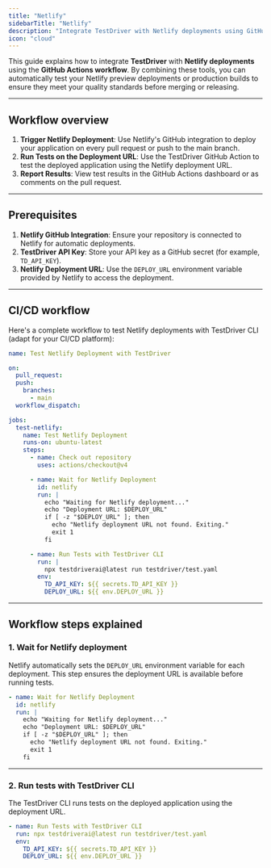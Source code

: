 ```yaml
---
title: "Netlify"
sidebarTitle: "Netlify"
description: "Integrate TestDriver with Netlify deployments using GitHub Actions."
icon: "cloud"
---
```


This guide explains how to integrate **TestDriver** with **Netlify deployments** using the **GitHub Actions workflow**. By combining these tools, you can automatically test your Netlify preview deployments or production builds to ensure they meet your quality standards before merging or releasing.

---

## Workflow overview

1. **Trigger Netlify Deployment**: Use Netlify's GitHub integration to deploy your application on every pull request or push to the main branch.
2. **Run Tests on the Deployment URL**: Use the TestDriver GitHub Action to test the deployed application using the Netlify deployment URL.
3. **Report Results**: View test results in the GitHub Actions dashboard or as comments on the pull request.

---

## Prerequisites

1. **Netlify GitHub Integration**: Ensure your repository is connected to Netlify for automatic deployments.
2. **TestDriver API Key**: Store your API key as a GitHub secret (for example, `TD_API_KEY`).
3. **Netlify Deployment URL**: Use the `DEPLOY_URL` environment variable provided by Netlify to access the deployment.

---

## CI/CD workflow

Here's a complete workflow to test Netlify deployments with TestDriver CLI (adapt for your CI/CD platform):

```yaml .github/workflows/testdriver-netlify.yaml
name: Test Netlify Deployment with TestDriver

on:
  pull_request:
  push:
    branches:
      - main
  workflow_dispatch:

jobs:
  test-netlify:
    name: Test Netlify Deployment
    runs-on: ubuntu-latest
    steps:
      - name: Check out repository
        uses: actions/checkout@v4

      - name: Wait for Netlify Deployment
        id: netlify
        run: |
          echo "Waiting for Netlify deployment..."
          echo "Deployment URL: $DEPLOY_URL"
          if [ -z "$DEPLOY_URL" ]; then
            echo "Netlify deployment URL not found. Exiting."
            exit 1
          fi

      - name: Run Tests with TestDriver CLI
        run: |
          npx testdriverai@latest run testdriver/test.yaml
        env:
          TD_API_KEY: ${{ secrets.TD_API_KEY }}
          DEPLOY_URL: ${{ env.DEPLOY_URL }}
```

---

## Workflow steps explained

### 1. **Wait for Netlify deployment**

Netlify automatically sets the `DEPLOY_URL` environment variable for each deployment. This step ensures the deployment URL is available before running tests.

```yaml .github/workflows/testdriver-netlify.yaml
- name: Wait for Netlify Deployment
  id: netlify
  run: |
    echo "Waiting for Netlify deployment..."
    echo "Deployment URL: $DEPLOY_URL"
    if [ -z "$DEPLOY_URL" ]; then
      echo "Netlify deployment URL not found. Exiting."
      exit 1
    fi
```

---

### 2. **Run tests with TestDriver CLI**

The TestDriver CLI runs tests on the deployed application using the deployment URL.

```yaml .github/workflows/testdriver-netlify.yaml
- name: Run Tests with TestDriver CLI
  run: npx testdriverai@latest run testdriver/test.yaml
  env:
    TD_API_KEY: ${{ secrets.TD_API_KEY }}
    DEPLOY_URL: ${{ env.DEPLOY_URL }}
```
